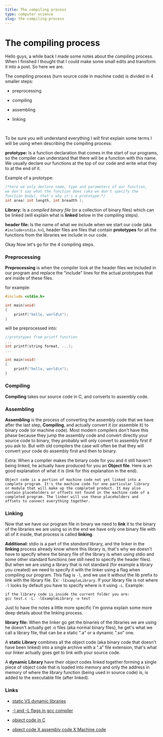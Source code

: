 ```yaml
---
title: The compiling process
type: computer-science
slug: the-compiling-process
---
```


# The compiling process

Hello guys, a while back I made some notes about the compiling process. When I finished I thought that I could make some small edits and transform it into a post. So here we are.

The compiling process (turn source code in machine code) is divided in 4 smaller steps:

- preprocessing

- compiling

- assembling

- linking

  ​	

To be sure you will understand everything I will first explain some terms I will be using when describing the compiling process:

**prototype:** Is a function declaration that comes in the start of our programs, so the compiler can understand that there will be a function with this name. We usually declare our functions at the top of our code and write what they to at the end of it.

Example of a prototype:

```c
/*here we only declare name, type and parameters of our function,
we don't say what the function does (aka we don't specify the
function body), that's why it's a prototype.*/
int area( int length, int breadth ); 
```

**Library:** Is a <i>compiled binary file</i> (or a collection of binary files) which can be linked (will explain what is **linked** below in the compiling steps).

**header file:** Is the name of what we include when we start our code (aka `#include<stdio.h>`), header files are files that contain **prototypes** for all the functions from the libraries we include in our code.

Okay Now let's go for the 4 compiling steps.  

### Preprocessing

**Preprocessing** is when the compiler look at the header files we included in our program and replace the "include" lines for the actual prototypes that are inside of these files.

for example:

```c
#include <stdio.h>

int main(void)
{
    printf("hello, world\n");
}
```

will be preprocessed into:

```c
//prototypes from printf function
...
int printf(string format, ...);
...

int main(void)
{
    printf("hello, world\n");
}
```

### Compiling

**Compiling** takes our source code in C, and converts to assembly code.

### Assembling

**Assembling** is the process of converting the assembly code that we have after the last step, **Compiling**, and actually convert it (or assemble it) to binary code (or machine code). Most modern compilers don't have this phase because they jump the assembly code and convert directly your source code to binary, they probably will only convert to assembly first if you ask to. But with old compilers the case will often be that they will convert your code do assembly first and then to binary. 

Extra: When a compiler makes the binary code for you and it still haven't being linked, he actually have produced for you an **Object file**. Here is an good explanation of what it is (link for this explanation in the end).

```
Object code is a portion of machine code not yet linked into a
complete program. It's the machine code for one particular library
or module that will make up the completed product. It may also
contain placeholders or offsets not found in the machine code of a
completed program. The linker will use these placeholders and
offsets to connect everything together.
```

### Linking

Now that we have our program file in binary we need to **link** it to the binary of the libraries we are using so in the end we have only one binary file with all of it inside, that process is called **linking**.

**Additional:** stdio is a part of the <i>standard </i>library, and the linker in the **linking** process already know where this library is, that's why we doesn't have to specify where the binary file of the library is when using stdio and some other standard functions (we still need to specify the header files). 
But when we are using a library that is not standard (for example a library you created) we need to specify it with the linker using a flag when compiling our program. This flag is `-l`, and we use it without the lib prefix to link with the library file. Ex: `-lExampleLibrary`. If your library file is not where `-l` looks by default you have to specify where is it using `-L`. 
Example:

```
if the library code is inside the current folder you are:
gcc test.c -L. -lExampleLibrary -o test 
```

Just to have the notes a little more specific I'm gonna explain some more deep details about the linking process.

**library file:** When the linker go get the binaries of the libraries we are using he doesn't actually get .o files (aka normal binary files), he get's what we call a library file, that can be a static ".a" or a dynamic ".so" one. 

A **static Library** combines all the object code (aka binary code that doesn't have been linked) into a single archive with a ".a" file extension, that's what our linker actually goes get to link with your source code. 

A **dynamic Library** have their object codes linked together forming a single piece of object code that is loaded into memory and only the address in memory of where the library function (being used in source code) is, is added to the executable file (after linked).

### Links

- [static VS dynamic libraries](https://medium.com/@dkwok94/the-linking-process-exposed-static-vs-dynamic-libraries-977e92139b5f)

- [-l and -L flags in gcc compiler](https://www.rapidtables.com/code/linux/gcc/gcc-l.html)

- [object code in C](https://stackoverflow.com/questions/7718299/whats-an-object-file-in-c)
- [object code X assembly code X Machine code](https://stackoverflow.com/questions/466790/assembly-code-vs-machine-code-vs-object-code)

